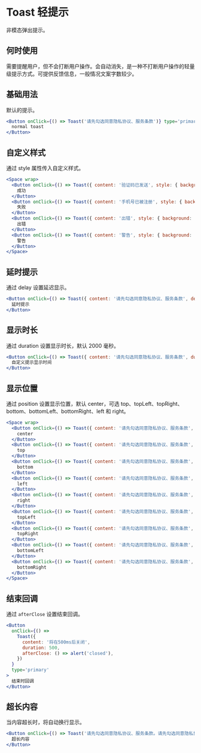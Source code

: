 # Toast 轻提示

非模态弹出提示。

## 何时使用

需要提醒用户，但不会打断用户操作。会自动消失，是一种不打断用户操作的轻量级提示方式。可提供反馈信息，一般情况文案字数较少。

## 基础用法

默认的提示。

```jsx
<Button onClick={() => Toast('请先勾选同意隐私协议、服务条款')} type='primary'>
  normal toast
</Button>
```

## 自定义样式

通过 style 属性传入自定义样式。

```jsx
<Space wrap>
  <Button onClick={() => Toast({ content: '验证码已发送', style: { background: 'rgba(114,132,251,0.9)' } })} type='primary'>
    成功
  </Button>
  <Button onClick={() => Toast({ content: '手机号已被注册', style: { background: 'rgba(255,73,64,0.9)' } })} type='primary'>
    失败
  </Button>
  <Button onClick={() => Toast({ content: '出错', style: { background: 'rgba(255,73,64,0.9)' } })} type='primary' danger={true}>
    出错
  </Button>
  <Button onClick={() => Toast({ content: '警告', style: { background: 'rgba(255,171,16,0.9)' } })} type='primary' warning={true}>
    警告
  </Button>
</Space>
```

## 延时提示

通过 delay 设置延迟显示。

```jsx
<Button onClick={() => Toast({ content: '请先勾选同意隐私协议、服务条款', delay: 1000 })} type='primary'>
  延时提示
</Button>
```

## 显示时长

通过 duration 设置显示时长，默认 2000 毫秒。

```jsx
<Button onClick={() => Toast({ content: '请先勾选同意隐私协议、服务条款', duration: 1000 })} type='primary'>
  自定义提示显示时间
</Button>
```

## 显示位置

通过 position 设置显示位置，默认 center，可选 top、topLeft、topRight、bottom、bottomLeft、bottomRight、left 和 right。

```jsx
<Space wrap>
  <Button onClick={() => Toast({ content: '请先勾选同意隐私协议、服务条款', position: 'center' })} type='primary'>
    center
  </Button>
  <Button onClick={() => Toast({ content: '请先勾选同意隐私协议、服务条款', position: 'top' })} type='primary'>
    top
  </Button>
  <Button onClick={() => Toast({ content: '请先勾选同意隐私协议、服务条款', position: 'bottom' })} type='primary'>
    bottom
  </Button>
  <Button onClick={() => Toast({ content: '请先勾选同意隐私协议、服务条款', position: 'left' })} type='primary'>
    left
  </Button>
  <Button onClick={() => Toast({ content: '请先勾选同意隐私协议、服务条款', position: 'right' })} type='primary'>
    right
  </Button>
  <Button onClick={() => Toast({ content: '请先勾选同意隐私协议、服务条款', position: 'topLeft' })} type='primary'>
    topLeft
  </Button>
  <Button onClick={() => Toast({ content: '请先勾选同意隐私协议、服务条款', position: 'topRight' })} type='primary'>
    topRight
  </Button>
  <Button onClick={() => Toast({ content: '请先勾选同意隐私协议、服务条款', position: 'bottomLeft' })} type='primary'>
    bottomLeft
  </Button>
  <Button onClick={() => Toast({ content: '请先勾选同意隐私协议、服务条款', position: 'bottomRight' })} type='primary'>
    bottomRight
  </Button>
</Space>
```

## 结束回调

通过 `afterClose` 设置结束回调。

```jsx
<Button
  onClick={() =>
    Toast({
      content: '将在500ms后关闭',
      duration: 500,
      afterClose: () => alert('closed'),
    })
  }
  type='primary'
>
  结束时回调
</Button>
```

## 超长内容

当内容超长时，将自动换行显示。

```jsx
<Button onClick={() => Toast('请先勾选同意隐私协议、服务条款。请先勾选同意隐私协议、服务条款。请先勾选同意隐私协议、服务条款。')} type='primary'>
  超长内容
</Button>
```
